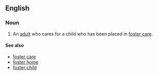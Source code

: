 ==English==

===Noun===
{{en-noun}}

#An [[adult]] who cares for a child who has been placed in [[foster care]].

====See also====
*[[foster care]]
*[[foster home]]
*[[foster child]]